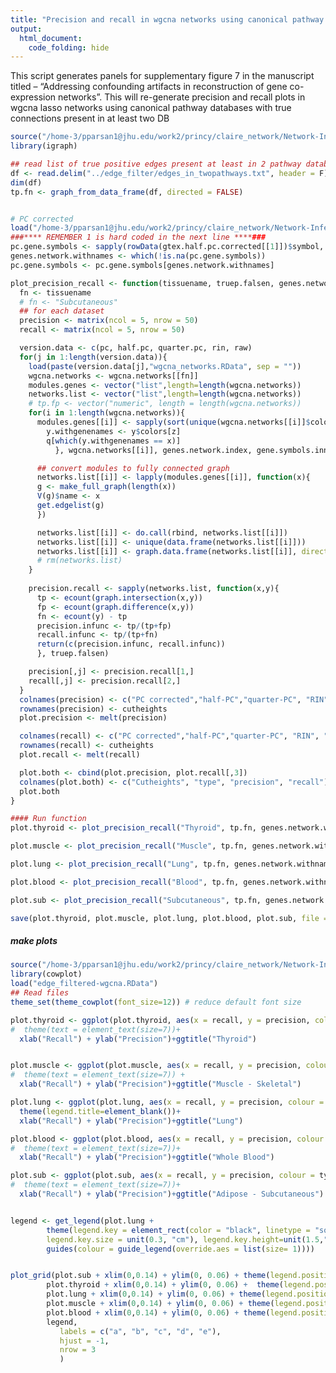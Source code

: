 ```yaml
---
title: "Precision and recall in wgcna networks using canonical pathway databases with shared true edges"
output:
  html_document:
    code_folding: hide
---
```



This script generates panels for supplementary figure 7 in the manuscript titled -- "Addressing confounding artifacts in reconstruction of gene co-expression networks".
This will re-generate precision and recall plots in wgcna lasso networks using canonical pathway databases with true connections present in at least two DB

```r
source("/home-3/pparsan1@jhu.edu/work2/princy/claire_network/Network-Inference/gtex_networks/src/config")
library(igraph)

## read list of true positive edges present at least in 2 pathway databases
df <- read.delim("../edge_filter/edges_in_twopathways.txt", header = F)
dim(df)
tp.fn <- graph_from_data_frame(df, directed = FALSE)


# PC corrected
load("/home-3/pparsan1@jhu.edu/work2/princy/claire_network/Network-Inference/gtex_networks/data/gtex_half_pc_corrected.Rdata")
###**** REMEMBER 1 is hard coded in the next line ****###
pc.gene.symbols <- sapply(rowData(gtex.half.pc.corrected[[1]])$symbol, function(x) x[[1]][1])
genes.network.withnames <- which(!is.na(pc.gene.symbols))
pc.gene.symbols <- pc.gene.symbols[genes.network.withnames]

plot_precision_recall <- function(tissuename, truep.falsen, genes.network.index, gene.symbols.innetwork ){
  fn <- tissuename
  # fn <- "Subcutaneous"
  ## for each dataset
  precision <- matrix(ncol = 5, nrow = 50)
  recall <- matrix(ncol = 5, nrow = 50)

  version.data <- c(pc, half.pc, quarter.pc, rin, raw)
  for(j in 1:length(version.data)){
    load(paste(version.data[j],"wgcna_networks.RData", sep = ""))
    wgcna.networks <- wgcna.networks[[fn]]
    modules.genes <- vector("list",length=length(wgcna.networks))
    networks.list <- vector("list",length=length(wgcna.networks))
    # tp.fp <- vector("numeric", length = length(wgcna.networks))
    for(i in 1:length(wgcna.networks)){
      modules.genes[[i]] <- sapply(sort(unique(wgcna.networks[[i]]$colors))[-1], function(x,y,z,q){
        y.withgenenames <- y$colors[z]
        q[which(y.withgenenames == x)]
          }, wgcna.networks[[i]], genes.network.index, gene.symbols.innetwork)

      ## convert modules to fully connected graph
      networks.list[[i]] <- lapply(modules.genes[[i]], function(x){
      g <- make_full_graph(length(x))
      V(g)$name <- x
      get.edgelist(g)
      })

      networks.list[[i]] <- do.call(rbind, networks.list[[i]])
      networks.list[[i]] <- unique(data.frame(networks.list[[i]]))
      networks.list[[i]] <- graph.data.frame(networks.list[[i]], directed = FALSE)
      # rm(networks.list)
    }
    
    precision.recall <- sapply(networks.list, function(x,y){
      tp <- ecount(graph.intersection(x,y))
      fp <- ecount(graph.difference(x,y))
      fn <- ecount(y) - tp
      precision.infunc <- tp/(tp+fp)
      recall.infunc <- tp/(tp+fn)
      return(c(precision.infunc, recall.infunc))
      }, truep.falsen)

    precision[,j] <- precision.recall[1,]
    recall[,j] <- precision.recall[2,]
  }
  colnames(precision) <- c("PC corrected","half-PC","quarter-PC", "RIN", "uncorrected")
  rownames(precision) <- cutheights
  plot.precision <- melt(precision)

  colnames(recall) <- c("PC corrected","half-PC","quarter-PC", "RIN", "uncorrected")
  rownames(recall) <- cutheights
  plot.recall <- melt(recall)

  plot.both <- cbind(plot.precision, plot.recall[,3])
  colnames(plot.both) <- c("Cutheights", "type", "precision", "recall")
  plot.both
}

#### Run function
plot.thyroid <- plot_precision_recall("Thyroid", tp.fn, genes.network.withnames, pc.gene.symbols)

plot.muscle <- plot_precision_recall("Muscle", tp.fn, genes.network.withnames, pc.gene.symbols)

plot.lung <- plot_precision_recall("Lung", tp.fn, genes.network.withnames, pc.gene.symbols)

plot.blood <- plot_precision_recall("Blood", tp.fn, genes.network.withnames, pc.gene.symbols)

plot.sub <- plot_precision_recall("Subcutaneous", tp.fn, genes.network.withnames, pc.gene.symbols)

save(plot.thyroid, plot.muscle, plot.lung, plot.blood, plot.sub, file = "edge_filtered-wgcna.RData")
```

##### make plots 
```r
source("/home-3/pparsan1@jhu.edu/work2/princy/claire_network/Network-Inference/gtex_networks/src/config")
library(cowplot)
load("edge_filtered-wgcna.RData")
## Read files
theme_set(theme_cowplot(font_size=12)) # reduce default font size

plot.thyroid <- ggplot(plot.thyroid, aes(x = recall, y = precision, colour = type)) + geom_point(size = 0.3) + 
#  theme(text = element_text(size=7))+
  xlab("Recall") + ylab("Precision")+ggtitle("Thyroid")


plot.muscle <- ggplot(plot.muscle, aes(x = recall, y = precision, colour = type)) + geom_point(size = 0.3) + 
#  theme(text = element_text(size=7)) +
  xlab("Recall") + ylab("Precision")+ggtitle("Muscle - Skeletal")

plot.lung <- ggplot(plot.lung, aes(x = recall, y = precision, colour = type)) + geom_point(size = 0.3) + 
  theme(legend.title=element_blank())+
  xlab("Recall") + ylab("Precision")+ggtitle("Lung")

plot.blood <- ggplot(plot.blood, aes(x = recall, y = precision, colour = type)) + geom_point(size = 0.3) + 
#  theme(text = element_text(size=7))+
  xlab("Recall") + ylab("Precision")+ggtitle("Whole Blood")

plot.sub <- ggplot(plot.sub, aes(x = recall, y = precision, colour = type)) + geom_point(size = 0.3) + 
#  theme(text = element_text(size=7))+
  xlab("Recall") + ylab("Precision")+ggtitle("Adipose - Subcutaneous")


legend <- get_legend(plot.lung +
        theme(legend.key = element_rect(color = "black", linetype = "solid", size = 0.5),
        legend.key.size = unit(0.3, "cm"), legend.key.height=unit(1.5,"line")) + 
        guides(colour = guide_legend(override.aes = list(size= 1))))


plot_grid(plot.sub + xlim(0,0.14) + ylim(0, 0.06) + theme(legend.position="none"),
        plot.thyroid + xlim(0,0.14) + ylim(0, 0.06) +  theme(legend.position="none"),
        plot.lung + xlim(0,0.14) + ylim(0, 0.06) + theme(legend.position="none"),
        plot.muscle + xlim(0,0.14) + ylim(0, 0.06) + theme(legend.position="none"),
        plot.blood + xlim(0,0.14) + ylim(0, 0.06) + theme(legend.position="none"),
        legend,
           labels = c("a", "b", "c", "d", "e"),
           hjust = -1,
           nrow = 3
           )
```
